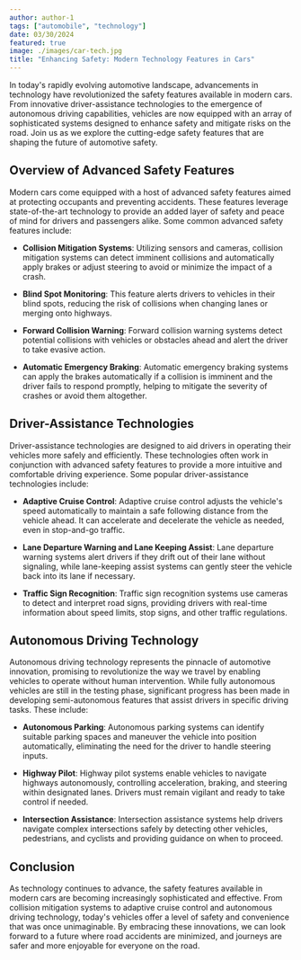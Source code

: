 ```yaml
---
author: author-1
tags: ["automobile", "technology"]
date: 03/30/2024
featured: true
image: ./images/car-tech.jpg
title: "Enhancing Safety: Modern Technology Features in Cars"
---
```


In today's rapidly evolving automotive landscape, advancements in technology have revolutionized the safety features available in modern cars. From innovative driver-assistance technologies to the emergence of autonomous driving capabilities, vehicles are now equipped with an array of sophisticated systems designed to enhance safety and mitigate risks on the road. Join us as we explore the cutting-edge safety features that are shaping the future of automotive safety.

## Overview of Advanced Safety Features

Modern cars come equipped with a host of advanced safety features aimed at protecting occupants and preventing accidents. These features leverage state-of-the-art technology to provide an added layer of safety and peace of mind for drivers and passengers alike. Some common advanced safety features include:

- **Collision Mitigation Systems**: Utilizing sensors and cameras, collision mitigation systems can detect imminent collisions and automatically apply brakes or adjust steering to avoid or minimize the impact of a crash.

- **Blind Spot Monitoring**: This feature alerts drivers to vehicles in their blind spots, reducing the risk of collisions when changing lanes or merging onto highways.

- **Forward Collision Warning**: Forward collision warning systems detect potential collisions with vehicles or obstacles ahead and alert the driver to take evasive action.

- **Automatic Emergency Braking**: Automatic emergency braking systems can apply the brakes automatically if a collision is imminent and the driver fails to respond promptly, helping to mitigate the severity of crashes or avoid them altogether.

## Driver-Assistance Technologies

Driver-assistance technologies are designed to aid drivers in operating their vehicles more safely and efficiently. These technologies often work in conjunction with advanced safety features to provide a more intuitive and comfortable driving experience. Some popular driver-assistance technologies include:

- **Adaptive Cruise Control**: Adaptive cruise control adjusts the vehicle's speed automatically to maintain a safe following distance from the vehicle ahead. It can accelerate and decelerate the vehicle as needed, even in stop-and-go traffic.

- **Lane Departure Warning and Lane Keeping Assist**: Lane departure warning systems alert drivers if they drift out of their lane without signaling, while lane-keeping assist systems can gently steer the vehicle back into its lane if necessary.

- **Traffic Sign Recognition**: Traffic sign recognition systems use cameras to detect and interpret road signs, providing drivers with real-time information about speed limits, stop signs, and other traffic regulations.

## Autonomous Driving Technology

Autonomous driving technology represents the pinnacle of automotive innovation, promising to revolutionize the way we travel by enabling vehicles to operate without human intervention. While fully autonomous vehicles are still in the testing phase, significant progress has been made in developing semi-autonomous features that assist drivers in specific driving tasks. These include:

- **Autonomous Parking**: Autonomous parking systems can identify suitable parking spaces and maneuver the vehicle into position automatically, eliminating the need for the driver to handle steering inputs.

- **Highway Pilot**: Highway pilot systems enable vehicles to navigate highways autonomously, controlling acceleration, braking, and steering within designated lanes. Drivers must remain vigilant and ready to take control if needed.

- **Intersection Assistance**: Intersection assistance systems help drivers navigate complex intersections safely by detecting other vehicles, pedestrians, and cyclists and providing guidance on when to proceed.

## Conclusion

As technology continues to advance, the safety features available in modern cars are becoming increasingly sophisticated and effective. From collision mitigation systems to adaptive cruise control and autonomous driving technology, today's vehicles offer a level of safety and convenience that was once unimaginable. By embracing these innovations, we can look forward to a future where road accidents are minimized, and journeys are safer and more enjoyable for everyone on the road.
